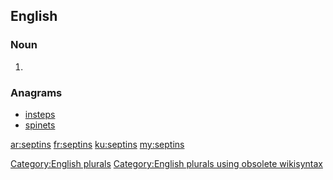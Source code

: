 ==English==

===Noun===
{{head|en}}

# {{plural of|septin}}

===Anagrams===
* [[insteps#English|insteps]]
* [[spinets#English|spinets]]

[[Category:English plurals]][[Category:English plurals using obsolete wikisyntax]]

[[ar:septins]]
[[fr:septins]]
[[ku:septins]]
[[my:septins]]